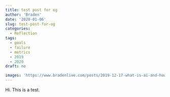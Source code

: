 ```yaml
---
title: test post for og
author: 'Braden'
date: '2020-01-06'
slug: test-post-for-og
categories:
  - Reflection
tags:
  - goals
  - failure
  - metrics
  - 2019
  - 2020
draft: no

images: 'https://www.bradenlive.com/posts/2019-12-17-what-is-ai-and-how-do-we-measure-it_files/ARC-screenshot.png'
---
```


Hi. This is a test.